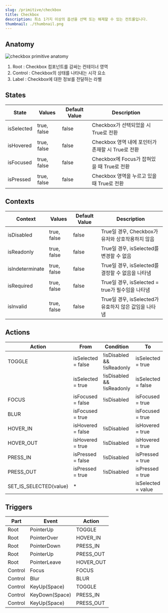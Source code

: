 ```yaml
---
slug: /primitive/checkbox
title: Checkbox
description: 최소 1가지 이상의 옵션을 선택 또는 해제할 수 있는 컨트롤입니다.
thumbnail: ./thumbnail.png
---
```


## Anatomy

![checkbox primitive anatomy](./checkbox-primitive-anatomy.png)

1. Root : Checkbox 컴포넌트를 감싸는 컨테이너 영역
2. Control : Checkbox의 상태를 나타내는 시각 요소
3. Label : Checkbox에 대한 정보를 전달하는 라벨

## States

| State      | Values      | Default Value | Description                                       |
| ---------- | ----------- | ------------- | ------------------------------------------------- |
| isSelected | true, false | false         | Checkbox가 선택되었을 시 True로 전환              |
| isHovered  | true, false | false         | Checkbox 영역 내에 포인터가 존재할 시 True로 전환 |
| isFocused  | true, false | false         | Checkbox에 Focus가 잡혀있을 때 True로 전환        |
| isPressed  | true, false | false         | Checkbox 영역을 누르고 있을 때 True로 전환        |

## Contexts

| Context         | Values      | Default Value | Description                                           |
| --------------- | ----------- | ------------- | ----------------------------------------------------- |
| isDisabled      | true, false | false         | True일 경우, Checkbox가 유저와 상호작용하지 않음      |
| isReadonly      | true, false | false         | True일 경우, isSelected를 변경할 수 없음              |
| isIndeterminate | true, false | false         | True일 경우, isSelected를 결정할 수 없음을 나타냄     |
| isRequired      | true, false | false         | True일 경우, isSelected = true가 필수임을 나타냄      |
| isInvalid       | true, false | false         | True일 경우, isSelected가 유효하지 않은 값임을 나타냄 |

## Actions

| Action                 | From               | Condition                  | To                 |
| ---------------------- | ------------------ | -------------------------- | ------------------ |
| TOGGLE                 | isSelected = false | !isDisabled && !isReadonly | isSelected = true  |
|                        | isSelected = true  | !isDisabled && !isReadonly | isSelected = false |
| FOCUS                  | isFocused = false  | !isDisabled                | isFocused = true   |
| BLUR                   | isFocused = true   |                            | isFocused = true   |
| HOVER_IN               | isHovered = false  | !isDisabled                | isHovered = true   |
| HOVER_OUT              | isHovered = true   | !isDisabled                | isHovered = true   |
| PRESS_IN               | isPressed = false  | !isDisabled                | isPressed = true   |
| PRESS_OUT              | isPressed = true   | !isDisabled                | isPressed = true   |
| SET_IS_SELECTED(value) | \*                 |                            | isSelected = value |

## Triggers

| Part    | Event          | Action    |
| ------- | -------------- | --------- |
| Root    | PointerUp      | TOGGLE    |
| Root    | PointerOver    | HOVER_IN  |
| Root    | PointerDown    | PRESS_IN  |
| Root    | PointerUp      | PRESS_OUT |
| Root    | PointerLeave   | HOVER_OUT |
| Control | Focus          | FOCUS     |
| Control | Blur           | BLUR      |
| Control | KeyUp(Space)   | TOGGLE    |
| Control | KeyDown(Space) | PRESS_IN  |
| Control | KeyUp(Space)   | PRESS_OUT |
